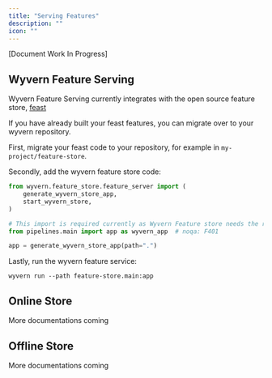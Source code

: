```yaml
---
title: "Serving Features"
description: ""
icon: ""
---
```


[Document Work In Progress]

## Wyvern Feature Serving

Wyvern Feature Serving currently integrates with the open source feature store, [feast](https://feast.dev/)

If you have already built your feast features, you can migrate over to your wyvern repository.

First, migrate your feast code to your repository, for example in `my-project/feature-store`.

Secondly, add the wyvern feature store code:

```feature-store/main.py
from wyvern.feature_store.feature_server import (
    generate_wyvern_store_app,
    start_wyvern_store,
)

# This import is required currently as Wyvern Feature store needs the real-time feature registry info
from pipelines.main import app as wyvern_app  # noqa: F401

app = generate_wyvern_store_app(path=".")
```

Lastly, run the wyvern feature service:

```
wyvern run --path feature-store.main:app
```

## Online Store

More documentations coming

## Offline Store

More documentations coming
